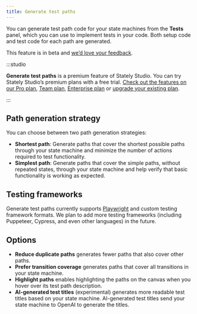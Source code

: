 ```yaml
---
title: Generate test paths
---
```


You can generate test path code for your state machines from the <ClipboardCheck size={18}/> **Tests** panel, which you can use to implement tests in your code. Both setup code and test code for each path are generated.

This feature is in beta and [we’d love your feedback](https://discord.stately.ai).

:::studio

**Generate test paths** is a premium feature of Stately Studio. You can try Stately Studio’s premium plans with a free trial. [Check out the features on our Pro plan](studio-pro-plan.mdx), [Team plan](studio-team-plan.mdx), [Enterprise plan](studio-enterprise-plan.mdx) or [upgrade your existing plan](https://stately.ai/registry/billing).

:::

## Path generation strategy

You can choose between two path generation strategies:

- **Shortest path**: Generate paths that cover the shortest possible paths through your state machine and minimize the number of actions required to test functionality.
- **Simplest path**: Generate paths that cover the simple paths, without repeated states, through your state machine and help verify that basic functionality is working as expected.

## Testing frameworks

Generate test paths currently supports [Playwright](https://playwright.dev/) and custom testing framework formats. We plan to add more testing frameworks (including Puppeteer, Cypress, and even other languages) in the future.

## Options

- **Reduce duplicate paths** generates fewer paths that also cover other paths.
- **Prefer transition coverage** generates paths that cover all transitions in your state machine.
- **Highlight paths** enables highlighting the paths on the canvas when you hover over its test path description.
- **AI-generated test titles** (experimental) generates more readable test titles based on your state machine. AI-generated test titles send your state machine to OpenAI to generate the titles.
